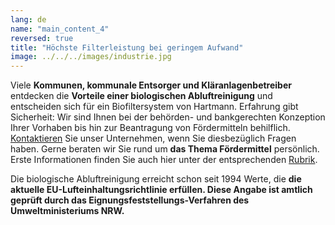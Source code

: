 ```yaml
---
lang: de
name: "main_content_4"
reversed: true
title: "Höchste Filterleistung bei geringem Aufwand"
image: ../../../images/industrie.jpg
---
```


Viele __Kommunen, kommunale Entsorger und Kläranlagenbetreiber__ entdecken die __Vorteile einer biologischen Abluftreinigung__ und entscheiden sich für ein Biofiltersystem von Hartmann. Erfahrung gibt Sicherheit: Wir sind Ihnen bei der behörden- und bankgerechten Konzeption Ihrer Vorhaben bis hin zur Beantragung von Fördermitteln behilflich. [Kontaktieren](/contact) Sie unser Unternehmen, wenn Sie diesbezüglich Fragen haben. Gerne beraten wir Sie rund um __das Thema Fördermittel__ persönlich. Erste Informationen finden Sie auch hier unter der entsprechenden [Rubrik](/service/subsidies).

Die biologische Abluftreinigung erreicht schon seit 1994 Werte, die __die aktuelle EU-Lufteinhaltungsrichtlinie erfüllen. Diese Angabe ist amtlich geprüft durch das Eignungsfeststellungs-Verfahren des Umweltministeriums NRW.__